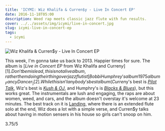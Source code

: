 ```yaml
---
title: 'ICYMI: Wiz Khalifa & Curren$y - Live In Concert EP'
date: 2016-11-18T05:00
description: Weed rap meets classic jazz flute with fun results.
cover: ../../assets/img/icymi/live-in-concert.jpg
slug: icymi-live-in-concert-ep
tags:
  - icymi
---
```

![Wiz Khalifa & Curren$y - Live In Concert EP](../../assets/img/icymi/live-in-concert.jpg)

This week, I'm gonna take us back to 2013. Happier times for sure. The album is
[_Live in Concert EP_ from Wiz Khalifa and Curren$y][1]. Don't be mislead, this
is not a live album, rather them doing their thing over jazz flutist [Bobbi Humphrey's album 1975 album _Fancy Dancer_][2].
While this isn't anybody's best album (Curren$y's best is [*Pilot Talk*][3],
Wiz's best is [*Kush & OJ*][4], and Humphry's is [*Blacks & Blues*][5]), but
this works great. The instrumentals are lush and engaging, the raps are about
women, weed, and cars, and the album doesn't overstay it's welcome at 23
minutes. The best track on it is [Landing][6], where there is an extended flute
solo at the end, Wiz does a lot with a simple verse, and Curren$y talks about
having in motion sensers in his house so girls can't snoop on him.

3.75/5

[1]: https://open.spotify.com/album/2r1pEm4zT8bzXy9zGKOLwe
[2]: https://open.spotify.com/album/1pT80BtTp6pzTvX3PFUHpb
[3]: https://open.spotify.com/album/5ydx8HEoTmJrxZuPKcTU4V
[4]: http://www.datpiff.com/Wiz-Khalifa-Kush-OJ-mixtape.112367.html
[5]: https://open.spotify.com/album/1zCeavwN7ZhPIGR5phKxJv
[6]: https://open.spotify.com/track/3GQsfS8DwxLPHWBBqFHOgI
